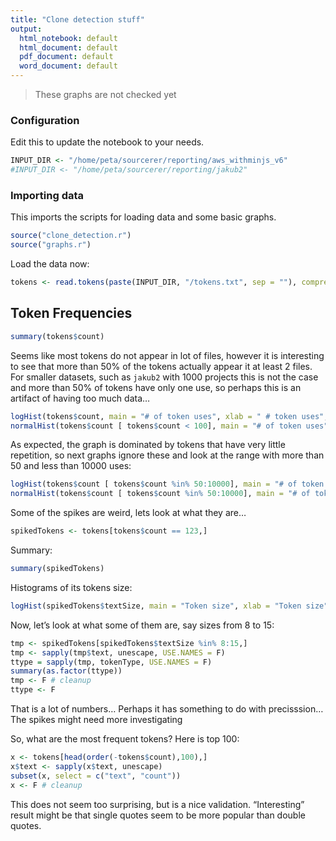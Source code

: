 ```yaml
---
title: "Clone detection stuff"
output:
  html_notebook: default
  html_document: default
  pdf_document: default
  word_document: default
---
```

> These graphs are not checked yet

### Configuration

Edit this to update the notebook to your needs.

```R
INPUT_DIR <- "/home/peta/sourcerer/reporting/aws_withminjs_v6"
#INPUT_DIR <- "/home/peta/sourcerer/reporting/jakub2"
```

### Importing data

This imports the scripts for loading data and some basic graphs.

```r
source("clone_detection.r")
source("graphs.r")
```

Load the data now:

```r
tokens <- read.tokens(paste(INPUT_DIR, "/tokens.txt", sep = ""), compress = T)
```

## Token Frequencies

```r
summary(tokens$count)
```
Seems like most tokens do not appear in lot of files, however it is interesting to see that more than 50% of the tokens actually appear it at least 2 files. For smaller datasets, such as `jakub2` with 1000 projects this is not the case and more than 50% of tokens have only one use, so perhaps this is an artifact of having too much data...

```r
logHist(tokens$count, main = "# of token uses", xlab = " # token uses", ylab = "# of tokens", base = 100)
normalHist(tokens$count [ tokens$count < 100], main = "# of token uses", xlab = " # token uses", ylab = "# of tokens")
```
As expected, the graph is dominated by tokens that have very little repetition, so next graphs ignore these and look at the range with more than 50 and less than 10000 uses:

```r
logHist(tokens$count [ tokens$count %in% 50:10000], main = "# of token uses", xlab = " # token uses", ylab = "# of tokens")
normalHist(tokens$count [ tokens$count %in% 50:10000], main = "# of token uses", xlab = " # token uses", ylab = "# of tokens")
```
Some of the spikes are weird, lets look at what they are...

```r
spikedTokens <- tokens[tokens$count == 123,]
```

Summary:

```r
summary(spikedTokens)
```

Histograms of its tokens size:

```r
logHist(spikedTokens$textSize, main = "Token size", xlab = "Token size", ylab = "# of tokens")
```
Now, let's look at what some of them are, say sizes from 8 to 15:

```r
tmp <- spikedTokens[spikedTokens$textSize %in% 8:15,]
tmp <- sapply(tmp$text, unescape, USE.NAMES = F)
ttype = sapply(tmp, tokenType, USE.NAMES = F)
summary(as.factor(ttype))
tmp <- F # cleanup
ttype <- F
```

That is a lot of numbers... Perhaps it has something to do with precisssion... The spikes might need more investigating

So, what are the most frequent tokens? Here is top 100:

```r
x <- tokens[head(order(-tokens$count),100),]
x$text <- sapply(x$text, unescape)
subset(x, select = c("text", "count"))
x <- F # cleanup
```

This does not seem too surprising, but is a nice validation. "Interesting" result might be that single quotes seem to be more popular than double quotes. 
